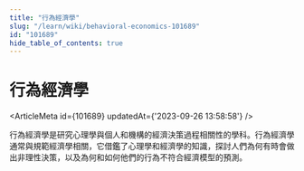 ```yaml
---
title: "行為經濟學"
slug: "/learn/wiki/behavioral-economics-101689"
id: "101689"
hide_table_of_contents: true
---
```



# 行為經濟學

<ArticleMeta id={101689} updatedAt={'2023-09-26 13:58:58'} />
<div className='border-solid border-b border-t-0 my-4 border-[var(--ifm-color-gray-300)]' />

行為經濟學是研究心理學與個人和機構的經濟決策過程相關性的學科。行為經濟學通常與規範經濟學相關，它借鑑了心理學和經濟學的知識，探討人們為何有時會做出非理性決策，以及為何和如何他們的行為不符合經濟模型的預測。
